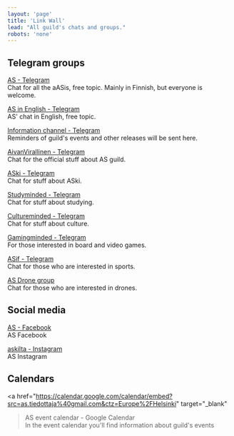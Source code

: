 ```yaml
---
layout: 'page'
title: 'Link Wall'
lead: "All guild's chats and groups."
robots: 'none'
---
```


## Telegram groups

<a href="https://t.me/+KFaJ_IGud8kzNTk0" target="_blank">AS - Telegram</a><br />
Chat for all the aASis, free topic. Mainly in Finnish, but everyone is welcome.

<a href="https://t.me/joinchat/BzywAENaOk8UOSc1LreD5A" target="_blank">AS in English - Telegram</a><br />
AS' chat in English, free topic.

<a href="https://t.me/automit" target="_blank">Information channel - Telegram</a><br />
Reminders of guild's events and other releases will be sent here.

<a href="https://telegram.me/aivansama" target="_blank">AivanVirallinen - Telegram</a><br />
Chat for the official stuff about AS guild.

<a href="https://t.me/+8x-1PHfDwDkzY2Fk" target="_blank">ASki - Telegram</a><br />
Chat for stuff about ASki.

<a href="https://t.me/joinchat/A-Zy1QVPe3-d2Bq5El2TZg" target="_blank">Studyminded - Telegram</a><br />
Chat for stuff about studying.

<a href="https://telegram.me/joinchat/A9RxtQFKNS6DdMh-6nCk2Q" target="_blank">Cultureminded - Telegram</a><br />
Chat for stuff about culture.

<a href="https://t.me/+bnRVUkUhwmIxNmI0" target="_blank">Gamingminded - Telegram</a><br />
For those interested in board and video games.

<a href="https://t.me/joinchat/JYItDU9J7cVfpnAKShYmAA" target="_blank">ASif - Telegram</a><br />
Chat for those who are interested in sports.

<a href="https://t.me/+4s0otASEdLE5OGE0" target="_blank">AS Drone group</a><br />
Chat for those who are interested in drones.

## Social media

<a href="https://www.facebook.com/askilta/" target="_blank">AS - Facebook</a><br />
AS Facebook

<a href="https://www.instagram.com/askilta" target="_blank">askilta - Instagram</a><br />
AS Instagram

## Calendars

<a
  href="https://calendar.google.com/calendar/embed?src=as.tiedottaja%40gmail.com&ctz=Europe%2FHelsinki"
  target="_blank"
>AS event calendar - Google Calendar</a><br />
In the event calendar you'll find information about guild's events
